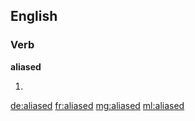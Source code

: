 ==English==

===Verb===
'''aliased'''
# {{past of|alias}}

[[de:aliased]]
[[fr:aliased]]
[[mg:aliased]]
[[ml:aliased]]